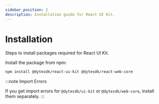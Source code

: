 ```yaml
---
sidebar_position: 2
description: Installation guide for React UI Kit.
---
```


# Installation

Steps to install packages required for React UI Kit.

Install the package from npm:

```bash npm2yarn
npm install @dytesdk/react-ui-kit @dytesdk/react-web-core
```

:::note Import Errors

If you get import errors for `@dytesdk/ui-kit` or `@dytesdk/web-core`, install them separately.
:::

